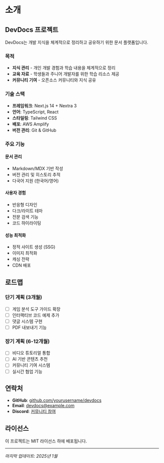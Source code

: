 # 소개

## DevDocs 프로젝트

DevDocs는 개발 지식을 체계적으로 정리하고 공유하기 위한 문서 플랫폼입니다.

### 목적

- **지식 관리** - 개인 개발 경험과 학습 내용을 체계적으로 정리
- **교육 자료** - 학생들과 주니어 개발자를 위한 학습 리소스 제공
- **커뮤니티 기여** - 오픈소스 커뮤니티와 지식 공유

### 기술 스택

- **프레임워크**: Next.js 14 + Nextra 3
- **언어**: TypeScript, React
- **스타일링**: Tailwind CSS
- **배포**: AWS Amplify
- **버전 관리**: Git & GitHub

### 주요 기능

#### 문서 관리
- Markdown/MDX 기반 작성
- 버전 관리 및 히스토리 추적
- 다국어 지원 (한국어/영어)

#### 사용자 경험
- 반응형 디자인
- 다크/라이트 테마
- 전문 검색 기능
- 코드 하이라이팅

#### 성능 최적화
- 정적 사이트 생성 (SSG)
- 이미지 최적화
- 캐싱 전략
- CDN 배포

## 로드맵

### 단기 계획 (3개월)
- [ ] 게임 분석 도구 가이드 확장
- [ ] 인터랙티브 코드 예제 추가
- [ ] 댓글 시스템 구현
- [ ] PDF 내보내기 기능

### 장기 계획 (6-12개월)
- [ ] 비디오 튜토리얼 통합
- [ ] AI 기반 콘텐츠 추천
- [ ] 커뮤니티 기여 시스템
- [ ] 실시간 협업 기능

## 연락처

- **GitHub**: [github.com/yourusername/devdocs](https://github.com/yourusername/devdocs)
- **Email**: devdocs@example.com
- **Discord**: [커뮤니티 참여](https://discord.gg/example)

## 라이선스

이 프로젝트는 MIT 라이선스 하에 배포됩니다.

---

*마지막 업데이트: 2025년 1월*